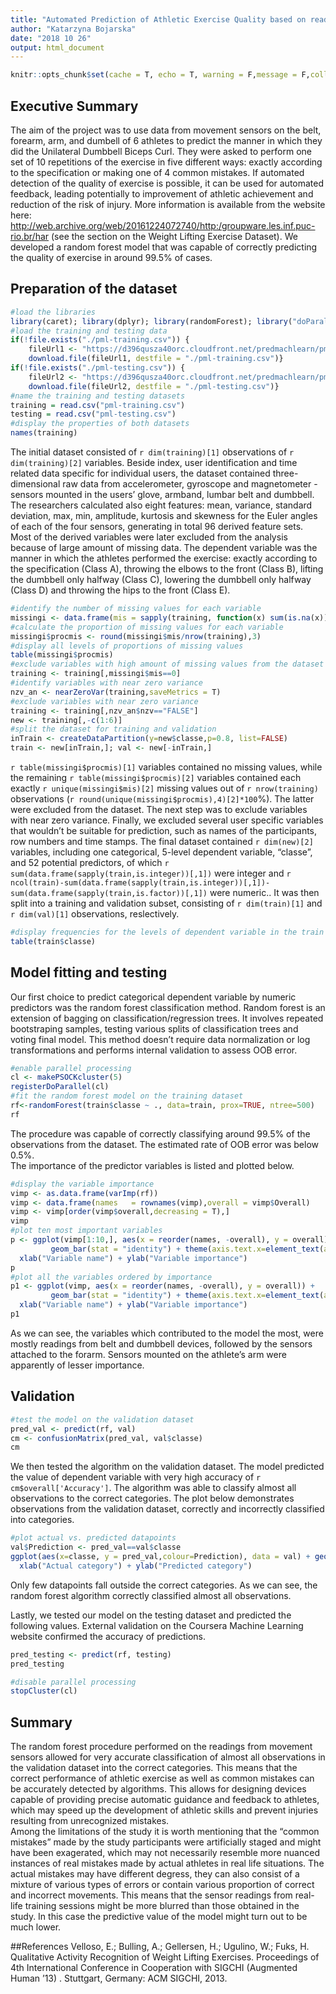 ```yaml
---
title: "Automated Prediction of Athletic Exercise Quality based on readings from Movement Sensors"
author: "Katarzyna Bojarska"
date: "2018 10 26"
output: html_document
---
```


```r
knitr::opts_chunk$set(cache = T, echo = T, warning = F,message = F,collapse = F)
```

## Executive Summary  
The aim of the project was to use data from movement sensors on the belt, forearm, arm, and dumbell of 6 athletes to predict the manner in which they did the Unilateral Dumbbell Biceps Curl. They were asked to perform one set of 10 repetitions of the exercise in five different ways: exactly according to the specification or making one of 4 common mistakes. If automated detection of the quality of exercise is possible, it can be used for automated feedback, leading potentially to improvement of athletic achievement and reduction of the risk of injury. More information is available from the website here: <http://web.archive.org/web/20161224072740/http:/groupware.les.inf.puc-rio.br/har> (see the section on the Weight Lifting Exercise Dataset). 
We developed a random forest model that was capable of correctly predicting the quality of exercise in around 99.5% of cases.

## Preparation of the dataset  
```r
#load the libraries
library(caret); library(dplyr); library(randomForest); library("doParallel"); library(ggplot2)
#load the training and testing data
if(!file.exists("./pml-training.csv")) {
    fileUrl1 <- "https://d396qusza40orc.cloudfront.net/predmachlearn/pml-training.csv"
    download.file(fileUrl1, destfile = "./pml-training.csv")}
if(!file.exists("./pml-testing.csv")) {
    fileUrl2 <- "https://d396qusza40orc.cloudfront.net/predmachlearn/pml-testing.csv"
    download.file(fileUrl2, destfile = "./pml-testing.csv")}
#name the training and testing datasets
training = read.csv("pml-training.csv")
testing = read.csv("pml-testing.csv")
#display the properties of both datasets
names(training)
```

The initial dataset consisted of `r dim(training)[1]` observations of `r dim(training)[2]` variables. Beside index, user identification and time related data specific for individual users, the dataset contained three-dimensional raw data from accelerometer, gyroscope and magnetometer - sensors mounted in the users' glove, armband, lumbar belt and dumbbell. The researchers calculated also eight features: mean, variance, standard deviation, max, min, amplitude, kurtosis and skewness for the Euler angles of each of the four sensors, generating in total 96 derived feature sets. Most of the derived variables were later excluded from the analysis because of large amount of missing data. The dependent variable was the manner in which the athletes performed the exercise: exactly according to the specification (Class A), throwing the elbows to the front (Class B), lifting the dumbbell only halfway (Class C), lowering the dumbbell only halfway (Class D) and throwing the hips to the front (Class E). 

```r
#identify the number of missing values for each variable
missingi <- data.frame(mis = sapply(training, function(x) sum(is.na(x))))
#calculate the proportion of missing values for each variable
missingi$procmis <- round(missingi$mis/nrow(training),3)
#display all levels of proportions of missing values
table(missingi$procmis)
#exclude variables with high amount of missing values from the dataset
training <- training[,missingi$mis==0]
#identify variables with near zero variance
nzv_an <- nearZeroVar(training,saveMetrics = T)
#exclude variables with near zero variance
training <- training[,nzv_an$nzv=="FALSE"]
new <- training[,-c(1:6)]
#split the dataset for training and validation
inTrain <- createDataPartition(y=new$classe,p=0.8, list=FALSE)
train <- new[inTrain,]; val <- new[-inTrain,]
```

`r table(missingi$procmis)[1]` variables contained no missing values, while the remaining `r table(missingi$procmis)[2]` variables contained each exactly `r unique(missingi$mis)[2]` missing values out of `r nrow(training)` observations (`r round(unique(missingi$procmis),4)[2]*100`%). The latter were excluded from the dataset. The next step was to exclude variables with near zero variance. Finally, we excluded several user specific variables that wouldn't be suitable for prediction, such as names of the participants, row numbers and time stamps. The final dataset contained `r dim(new)[2]` variables, including one categorical, 5-level dependent variable, "classe", and 52 potential predictors, of which `r sum(data.frame(sapply(train,is.integer))[,1])` were integer and `r ncol(train)-sum(data.frame(sapply(train,is.integer))[,1])-sum(data.frame(sapply(train,is.factor))[,1])` were numeric.. It was then split into a training and validation subset, consisting of `r dim(train)[1]` and `r dim(val)[1]` observations, reslectively.  

```r
#display frequencies for the levels of dependent variable in the train dataset
table(train$classe)
```

## Model fitting and testing  
Our first choice to predict categorical dependent variable by numeric predictors was the random forest classification method. Random forest is an extension of bagging on classification/regression trees. It involves repeated bootstraping samples, testing various splits of classification trees and voting final model. This method doesn't require data normalization or log transformations and performs internal validation to assess OOB error.

```r
#enable parallel processing
cl <- makePSOCKcluster(5)
registerDoParallel(cl)
#fit the random forest model on the training dataset
rf<-randomForest(train$classe ~ ., data=train, prox=TRUE, ntree=500)
rf
```

The procedure was capable of correctly classifying around 99.5% of the observations from the dataset. The estimated rate of OOB error was below 0.5%.  
The importance of the predictor variables is listed and plotted below.

```r
#display the variable importance
vimp <- as.data.frame(varImp(rf))
vimp <- data.frame(names   = rownames(vimp),overall = vimp$Overall)
vimp <- vimp[order(vimp$overall,decreasing = T),]
vimp
#plot ten most important variables
p <- ggplot(vimp[1:10,], aes(x = reorder(names, -overall), y = overall)) +
         geom_bar(stat = "identity") + theme(axis.text.x=element_text(angle=30,vjust=.8, hjust=0.8)) + ggtitle("Plot of variable importance ascending (ten most important variables)") +
  xlab("Variable name") + ylab("Variable importance")
p
#plot all the variables ordered by importance
p1 <- ggplot(vimp, aes(x = reorder(names, -overall), y = overall)) +
         geom_bar(stat = "identity") + theme(axis.text.x=element_text(angle=45,vjust=.8, hjust=0.8)) + ggtitle("Plot of variable importance ascending") +
  xlab("Variable name") + ylab("Variable importance")
p1
```

As we can see, the variables which contributed to the model the most, were mostly readings from belt and dumbbell devices, followed by the sensors attached to the forarm. Sensors mounted on the athlete's arm were apparently of lesser importance.

## Validation

```r
#test the model on the validation dataset
pred_val <- predict(rf, val)
cm <- confusionMatrix(pred_val, val$classe)
cm
```

We then tested the algorithm on the validation dataset. The model predicted the value of dependent variable with very high accuracy of `r cm$overall['Accuracy']`. The algorithm was able to classify almost all observations to the correct categories. The plot below demonstrates observations from the validation dataset, correctly and incorrectly classified into categories.

```r
#plot actual vs. predicted datapoints
val$Prediction <- pred_val==val$classe
ggplot(aes(x=classe, y = pred_val,colour=Prediction), data = val) + geom_jitter(size=0.8,alpha=0.8,width = 0.3, height = 0.3) + ggtitle("Actual and predicted values") +
  xlab("Actual category") + ylab("Predicted category")
```

Only few datapoints fall outside the correct categories. As we can see, the random forest algorithm correctly classified almost all observations.

Lastly, we tested our model on the testing dataset and predicted the following values. External validation on the Coursera Machine Learning website confirmed the accuracy of predictions.  

```r
pred_testing <- predict(rf, testing)
pred_testing
```

```r
#disable parallel processing
stopCluster(cl)
```

## Summary  
The random forest procedure performed on the readings from movement sensors allowed for very accurate classification of almost all observations in the validation dataset into the correct categories. This means that the correct performance of athletic exercise as well as common mistakes can be accurately detected by algorithms. This allows for designing devices capable of providing precise automatic guidance and feedback to athletes, which may speed up the development of athletic skills and prevent injuries resulting from unrecognized mistakes.  
Among the limitations of the study it is worth mentioning that the "common mistakes" made by the study participants were artificially staged and might have been exagerated, which may not necessarily resemble more nuanced instances of real mistakes made by actual athletes in real life situations. The actual mistakes may have different degress, they can also consist of a mixture of various types of errors or contain various proportion of correct and incorrect movements. This means that the sensor readings from real-life training sessions might be more blurred than those obtained in the study. In this case the predictive value of the model might turn out to be much lower.

##References
Velloso, E.; Bulling, A.; Gellersen, H.; Ugulino, W.; Fuks, H. Qualitative Activity Recognition of Weight Lifting Exercises. Proceedings of 4th International Conference in Cooperation with SIGCHI (Augmented Human '13) . Stuttgart, Germany: ACM SIGCHI, 2013.
